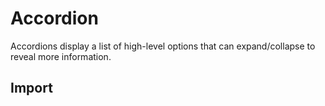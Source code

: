 # Accordion

Accordions display a list of high-level options that can expand/collapse to
reveal more information.


## Import
